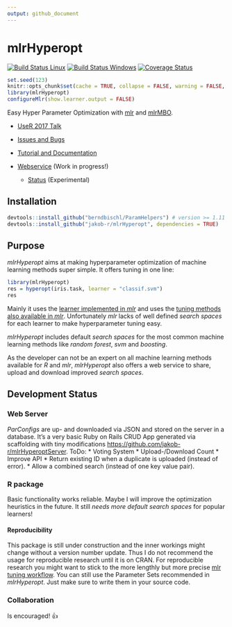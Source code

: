 ```yaml
---
output: github_document
---
```

# mlrHyperopt

[![Build Status Linux](https://travis-ci.org/jakob-r/mlrHyperopt.svg?branch=master)](https://travis-ci.org/jakob-r/mlrHyperopt)
[![Build Status Windows](https://ci.appveyor.com/api/projects/status/0nyd1gh5p19os07h?svg=true)](https://ci.appveyor.com/project/jakob-r/mlrhyperopt)
[![Coverage Status](https://coveralls.io/repos/github/jakob-r/mlrHyperopt/badge.svg?branch=master)](https://coveralls.io/github/jakob-r/mlrHyperopt?branch=master)



```r
set.seed(123)
knitr::opts_chunk$set(cache = TRUE, collapse = FALSE, warning = FALSE, error = FALSE)
library(mlrHyperopt)
configureMlr(show.learner.output = FALSE)
```

Easy Hyper Parameter Optimization with [mlr](https://github.com/mlr-org/mlr/#-machine-learning-in-r) and [mlrMBO](http://mlr-org.github.io/mlrMBO/).

* [UseR 2017 Talk](https://github.com/jakob-r/mlrHyperopt/raw/master/meta/useR2017/beamer/jakob_richter_mlrHyperopt.pdf)

* [Issues and Bugs](https://github.com/jakob-r/mlrHyperopt/issues)
* [Tutorial and Documentation](https://jakob-r.github.io/mlrHyperopt)
* [Webservice](http://mlrhyperopt.jakob-r.de/parconfigs) (Work in progress!) 
    * [Status](http://mlrhyperopt.jakob-r.de/parconfigs) (Experimental)

## Installation
```r
devtools::install_github("berndbischl/ParamHelpers") # version >= 1.11 needed.
devtools::install_github("jakob-r/mlrHyperopt", dependencies = TRUE)
```

## Purpose
_mlrHyperopt_ aims at making hyperparameter optimization of machine learning methods super simple.
It offers tuning in one line:

```r
library(mlrHyperopt)
res = hyperopt(iris.task, learner = "classif.svm")
res
```

Mainly it uses the [learner implemented in _mlr_](https://mlr-org.github.io/mlr/articles/tutorial/integrated_learners/index.html) and uses the [tuning methods also available in _mlr_](http://mlr-org.github.io/mlr-tutorial/devel/html/tune.html).
Unfortunately _mlr_ lacks of well defined _search spaces_ for each learner to make hyperparameter tuning easy.

_mlrHyperopt_ includes default _search spaces_ for the most common machine learning methods like _random forest_, _svm_ and _boosting_.

As the developer can not be an expert on all machine learning methods available for _R_ and _mlr_, _mlrHyperopt_ also offers a web service to share, upload and download improved _search spaces_.

## Development Status

### Web Server

_ParConfigs_ are up- and downloaded via JSON and stored on the server in a database.
It's a very basic Ruby on Rails CRUD App generated via scaffolding with tiny modifications <https://github.com/jakob-r/mlrHyperoptServer>.
ToDo:
 * Voting System
 * Upload-/Download Count
 * Improve API
  * Return existing ID when a duplicate is uploaded (instead of error).
  * Allow a combined search (instead of one key value pair).

### R package

Basic functionality works reliable.
Maybe I will improve the optimization heuristics in the future.
It still *needs more default search spaces* for popular learners!

#### Reproducibility

This package is still under construction and the inner workings might change without a version number update.
Thus I do not recommend the usage for reproducible research until it is on CRAN.
For reproducible research you might want to stick to the more lengthly but more precise [mlr tuning workflow](https://mlr-org.github.io/mlr/articles/tutorial/tune.html).
You can still use the Parameter Sets recommended in _mlrHyperopt_.
Just make sure to write them in your source code.

### Collaboration

Is encouraged! 👍
